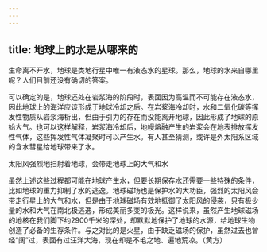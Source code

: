 ```yaml
---
---
---
```

title: 地球上的水是从哪来的
---




生命离不开水，地球是类地行星中唯一有液态水的星球。那么，地球的水来自哪里呢？人们目前还没有确切的答案。

可以确定的是，地球还处在岩浆海的阶段时，表面因为高温而不可能存在液态水，因此地球上的海洋应该形成于地球冷却之后。在岩浆海冷却时，水和二氧化碳等挥发性物质从岩浆海析出，但由于引力的存在而没能离开地球，因此形成了地球的原始大气。也可以这样解释，岩浆海冷却后，地幔熔融产生的岩浆会在地表排放挥发性气体，这些挥发性气体凝聚时可以产生水。有人甚至猜测，或许是外太阳系区域的含水彗星给地球带来了水。

太阳风强烈地扫射着地球，会带走地球上的大气和水



虽然上述这些过程都可能在地球产生水，但要长期保存水还需要一些特殊的条件，比如地球的重力抑制了水的逃逸。地球磁场也是保护水的大功臣，强烈的太阳风会带走行星上的大气和水，但是由于地球磁场有效地抵御了太阳风的侵袭，只有极少量的水和大气在南北极逃逸，形成美丽多变的极光。这样说来，虽然产生地球磁场的地核在我们脚下约2900千米的深处，却默默地保护了地球的水源，给地球生物创造了必备的生存条件。与之对比的是火星，由于缺乏磁场的保护，虽然过去也曾经“阔”过，表面有过汪洋大海，现在却是不毛之地、遍地荒凉。（黄方）